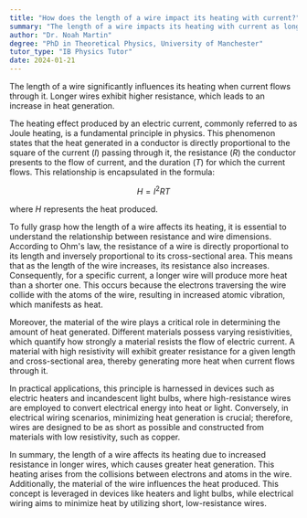 ```yaml
---
title: "How does the length of a wire impact its heating with current?"
summary: "The length of a wire impacts its heating with current as longer wires have higher resistance, leading to more heat generation."
author: "Dr. Noah Martin"
degree: "PhD in Theoretical Physics, University of Manchester"
tutor_type: "IB Physics Tutor"
date: 2024-01-21
---
```


The length of a wire significantly influences its heating when current flows through it. Longer wires exhibit higher resistance, which leads to an increase in heat generation.

The heating effect produced by an electric current, commonly referred to as Joule heating, is a fundamental principle in physics. This phenomenon states that the heat generated in a conductor is directly proportional to the square of the current ($I$) passing through it, the resistance ($R$) the conductor presents to the flow of current, and the duration ($T$) for which the current flows. This relationship is encapsulated in the formula:

$$
H = I^2 R T
$$

where $H$ represents the heat produced.

To fully grasp how the length of a wire affects its heating, it is essential to understand the relationship between resistance and wire dimensions. According to Ohm's law, the resistance of a wire is directly proportional to its length and inversely proportional to its cross-sectional area. This means that as the length of the wire increases, its resistance also increases. Consequently, for a specific current, a longer wire will produce more heat than a shorter one. This occurs because the electrons traversing the wire collide with the atoms of the wire, resulting in increased atomic vibration, which manifests as heat.

Moreover, the material of the wire plays a critical role in determining the amount of heat generated. Different materials possess varying resistivities, which quantify how strongly a material resists the flow of electric current. A material with high resistivity will exhibit greater resistance for a given length and cross-sectional area, thereby generating more heat when current flows through it.

In practical applications, this principle is harnessed in devices such as electric heaters and incandescent light bulbs, where high-resistance wires are employed to convert electrical energy into heat or light. Conversely, in electrical wiring scenarios, minimizing heat generation is crucial; therefore, wires are designed to be as short as possible and constructed from materials with low resistivity, such as copper.

In summary, the length of a wire affects its heating due to increased resistance in longer wires, which causes greater heat generation. This heating arises from the collisions between electrons and atoms in the wire. Additionally, the material of the wire influences the heat produced. This concept is leveraged in devices like heaters and light bulbs, while electrical wiring aims to minimize heat by utilizing short, low-resistance wires.
    